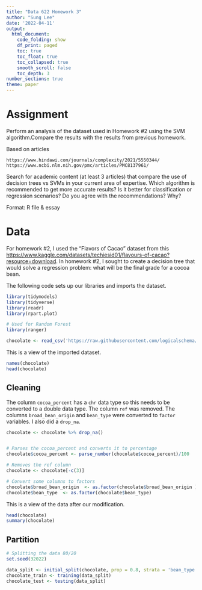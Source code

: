 ```yaml
---
title: "Data 622 Homework 3"
author: "Sung Lee"
date: '2022-04-11'
output: 
  html_document:
    code_folding: show
    df_print: paged
    toc: true
    toc_float: true
    toc_collapsed: true
    smooth_scroll: false
    toc_depth: 3
number_sections: true
theme: paper
---
```


# Assignment  
Perform an analysis of the dataset used in Homework #2 using the SVM algorithm.Compare the results with the results from previous homework.  

Based on articles

    https://www.hindawi.com/journals/complexity/2021/5550344/  
    https://www.ncbi.nlm.nih.gov/pmc/articles/PMC8137961/  

Search for academic content (at least 3 articles) that compare the use of decision trees vs SVMs in your current area of expertise. Which algorithm is recommended to get more accurate results? Is it better for classification or regression scenarios? Do you agree with the recommendations? Why? 

Format: R file & essay

# Data  
For homework #2, I used the "Flavors of Cacao" dataset from this [https://www.kaggle.com/datasets/techiesid01/flavours-of-cacao?resource=download]( Kaggle website). In homework #2, I sought to create a decision tree that would solve a regression problem: what will be the final grade for a cocoa bean. 

The following code sets up our libraries and imports the dataset.

```r
library(tidymodels)
library(tidyverse)
library(readr)
library(rpart.plot)

# Used for Random Forest
library(ranger)

chocolate <- read_csv('https://raw.githubusercontent.com/logicalschema/spring2022/main/data622/hw2/flavors_of_cacao.csv')

```  

This is a view of the imported dataset.

```r
names(chocolate)
head(chocolate)
```  

## Cleaning  
The column `cocoa_percent` has a `chr` data type so this needs to be converted to a double data type. The column `ref` was removed. The columns `broad_bean_origin` and `bean_type` were converted to `factor` variables. I also did a `drop_na`.


```r
chocolate <- chocolate %>% drop_na()


# Parses the cocoa_percent and converts it to percentage
chocolate$cocoa_percent <- parse_number(chocolate$cocoa_percent)/100

# Removes the ref column
chocolate <- chocolate[-c(3)]

# Convert some columns to factors
chocolate$broad_bean_origin  <- as.factor(chocolate$broad_bean_origin )
chocolate$bean_type  <- as.factor(chocolate$bean_type)

```  

This is a view of the data after our modification.  

```r
head(chocolate)
summary(chocolate)

```

## Partition  

```r
# Splitting the data 80/20
set.seed(32022)

data_split <- initial_split(chocolate, prop = 0.8, strata = 'bean_type')
chocolate_train <- training(data_split)
chocolate_test <- testing(data_split)

```  
